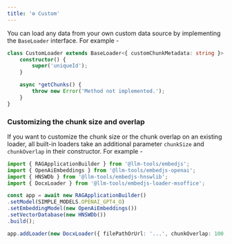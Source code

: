 ---
title: '⚙️ Custom'
---

You can load any data from your own custom data source by implementing the `BaseLoader` interface. For example -

```ts
class CustomLoader extends BaseLoader<{ customChunkMetadata: string }> {
    constructor() {
        super('uniqueId');
    }

    async *getChunks() {
        throw new Error('Method not implemented.');
    }
}
```

### Customizing the chunk size and overlap

If you want to customize the chunk size or the chunk overlap on an existing loader, all built-in loaders take an additional parameter `chunkSize` and `chunkOverlap`
in their constructor. For example -

```ts
import { RAGApplicationBuilder } from '@llm-tools/embedjs';
import { OpenAiEmbeddings } from '@llm-tools/embedjs-openai';
import { HNSWDb } from '@llm-tools/embedjs-hnswlib';
import { DocxLoader } from '@llm-tools/embedjs-loader-msoffice';

const app = await new RAGApplicationBuilder()
.setModel(SIMPLE_MODELS.OPENAI_GPT4_O)
.setEmbeddingModel(new OpenAiEmbeddings())
.setVectorDatabase(new HNSWDb())
.build();

app.addLoader(new DocxLoader({ filePathOrUrl: '...', chunkOverlap: 100, chunkSize: 20 }))
```
